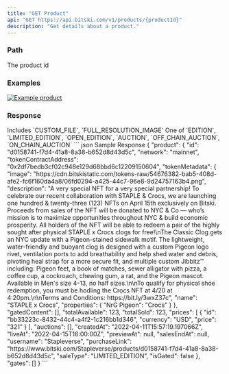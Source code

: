 ```yaml
---
title: "GET Product"
api: "GET https://api.bitski.com/v1/products/{productId}"
description: "Get details about a product."
---
```


### Path

<ParamField path="productId" type="string" default="d0158741-f7d4-41a8-8a38-b652d8d43d5c" required>
  The product id
</ParamField>

### Examples

[![Example product](/assets/images/product-details-d7de8aec30c840c7a3a8a055a47eacdf.png "See product example")](https://www.bitski.com/@rtfkt/products/0daa5501-2b46-4e63-ac40-d71799c11b18)

### Response

<ResponseField name="product" type="object" required>
  <Expandable>
    <ResponseField name="id" type="string" required/>
    <ResponseField name="network" type="string" required/>
    <ResponseField name="tokenContractAddress" type="string" required/>
    <ResponseField name="tokenMetadata" type="object" required>
      <Expandable>
        <ResponseField name="image" type="string" />
        <ResponseField name="description" type="string" />
        <ResponseField name="name" type="string" />
        <ResponseField name="animation_url" type="string" />
        <ResponseField name="properties" type="object" />
      </Expandable>
    </ResponseField>
    <ResponseField name="gatedContenct" type="array" required>
      Includes `CUSTOM_FILE`, `FULL_RESOLUTION_IMAGE`
    </ResponseField>
    <ResponseField name="totalAvailable" type="number" required/>
    <ResponseField name="totalSold" type="number" required/>
    <ResponseField name="prices" type="array" required>
      <Expandable>
        <ResponseField name="id" type="string" />
        <ResponseField name="currency" type="string" />
        <ResponseField name="price" type="string" />
      </Expandable>
    </ResponseField>
    <ResponseField name="auctions" type="array" required>
      <Expandable>
        <ResponseField name="id" type="string" />
        <ResponseField name="tokenId" type="string" />
        <ResponseField name="auctionContractId" type="string" />
        <ResponseField name="startsAt" type="string" />
        <ResponseField name="endsAt" type="string" />
        <ResponseField name="status" type="string" />
        <ResponseField name="info" type="object">
          <Expandable>
            <ResponseField name="id" type="string" />
            <ResponseField name="tokenMetadata" type="object">
              <Expandable>
                <ResponseField name="image" type="string" />
                <ResponseField name="description" type="string" />
                <ResponseField name="name" type="string" />
                <ResponseField name="animation_url" type="string" />
                <ResponseField name="properties" type="object" />
              </Expandable>
            </ResponseField>
          </Expandable>
        </ResponseField>
        <ResponseField name="bids" type="array">
          <Expandable>
            <ResponseField name="id" type="string" />
            <ResponseField name="createdAt" type="string" />
            <ResponseField name="auctionId" type="string" />
            <ResponseField name="currency" type="string" />
            <ResponseField name="amount" type="string" />
            <ResponseField name="username" type="string" />
          </Expandable>
        </ResponseField>
        <ResponseField name="automaticSettlement" type="boolean" />
        <ResponseField name="ended" type="boolean" />
        <ResponseField name="minBid" type="string" />
        <ResponseField name="currency" type="string" />
      </Expandable>
    </ResponseField>
    <ResponseField name="createdAt" type="string" required/>
    <ResponseField name="liveAt" type="string" required/>
    <ResponseField name="previewAt" type="string" required/>
    <ResponseField name="salesEndAt" type="string" required/>
    <ResponseField name="username" type="string" required/>
    <ResponseField name="purchaseLink" type="string" required/>
    <ResponseField name="saleType" type="string" required>
      One of `EDITION`, `LIMITED_EDITION`, `OPEN_EDITION`, `AUCTION`, `OFF_CHAIN_AUCTION`, `ON_CHAIN_AUCTION`
    </ResponseField>
    <ResponseField name="isGated" type="boolean" required />
  </Expandable>
</ResponseField>

<ResponseExample>
``` json Sample Response
{
  "product": {
    "id": "d0158741-f7d4-41a8-8a38-b652d8d43d5c",
    "network": "mainnet",
    "tokenContractAddress": "0x2df7bedb3cf02c948e129d68bbd6c12209150604",
    "tokenMetadata": {
      "image": "https://cdn.bitskistatic.com/tokens-raw/54676382-bab5-408d-afe2-fc6f160da4a8/06fd0294-a425-44c7-96e8-9d24757163b4.png",
      "description": "A very special NFT for a very special partnership! To celebrate our recent collaboration with STAPLE & Crocs, we are launching one hundred & twenty-three (123) NFTs on April 15th exclusively on Bitski. Proceeds from sales of the NFT will be donated to NYC & Co — who’s mission is to maximize opportunities throughout NYC & build economic prosperity. All holders of the NFT will be able to redeem a pair of the highly sought after physical STAPLE x Crocs clogs for free!\nThe Classic Clog gets an NYC update with a Pigeon-stained sidewalk motif. The lightweight, water-friendly and buoyant clog is designed with a custom Pigeon logo rivet, ventilation ports to add breathability and help shed water and debris, pivoting heal strap for a more secure fit, and multiple custom Jibbitz™ including: Pigeon feet, a book of matches, sewer alligator with pizza, a coffee cup, a cockroach, chewing gum, a rat, and the Pigeon mascot. Available in Men's size 4-13, no half sizes.\n\nTo qualify for physical shoe redemption, you must be hodling the Crocs NFT at 4/20 at 4:20pm.\n\nTerms and Conditions: https://bit.ly/3wxZ37c",
      "name": "STAPLE x Crocs",
      "properties": {
        "NrG Pigeon": "Crocs"
      }
    },
    "gatedContent": [],
    "totalAvailable": 123,
    "totalSold": 123,
    "prices": [
      {
        "id": "bb33223c-8432-44c4-a4f2-1c216bb1d346",
        "currency": "USD",
        "price": "321"
      }
    ],
    "auctions": [],
    "createdAt": "2022-04-11T15:57:19.197066Z",
    "liveAt": "2022-04-15T16:00:00Z",
    "previewAt": null,
    "salesEndAt": null,
    "username": "Stapleverse",
    "purchaseLink": "https://www.bitski.com/Stapleverse/products/d0158741-f7d4-41a8-8a38-b652d8d43d5c",
    "saleType": "LIMITED_EDITION",
    "isGated": false
  },
  "gates": []
}
```
</ResponseExample>
